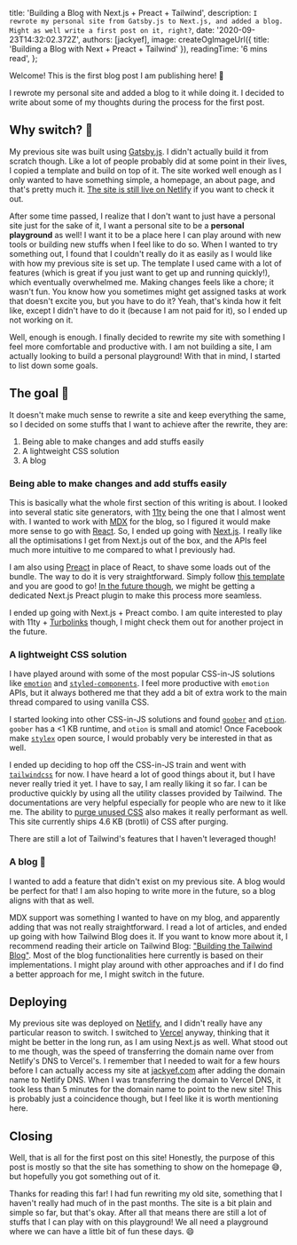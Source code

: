 
  title: 'Building a Blog with Next.js + Preact + Tailwind',
  description: `I rewrote my personal site from Gatsby.js to Next.js, and added a blog. Might as well write a first post on it, right?`,
  date: '2020-09-23T14:32:02.372Z',
  authors: [jackyef],
  image: createOgImageUrl({ title: 'Building a Blog with Next + Preact + Tailwind' }),
  readingTime: '6 mins read',
};

Welcome! This is the first blog post I am publishing here! 🎉

I rewrote my personal site and added a blog to it while doing it. I decided to write about 
some of my thoughts during the process for the first post.

<!--more-->

## Why switch? 🤔

My previous site was built using [Gatsby.js](https://www.gatsbyjs.com/). I didn't actually build it 
from scratch though. Like a lot of people probably did at some point in their lives, I copied
a template and build on top of it. The site worked well enough as I only wanted to have something
simple, a homepage, an about page, and that's pretty much it. [The site is still live on Netlify](https://jackyef.netlify.app)
if you want to check it out.

After some time passed, I realize that I don't want to just have a personal site just for the sake of it,
I want a personal site to be a **personal playground** as well! I want it to be a place here I can play around 
with new tools or building new stuffs when I feel like to do so. When I wanted to try something out, I found 
that I couldn't really do it as easily as I would like with how my previous site is set up. The template I used 
came with a lot of features (which is great if you just want to get up and running quickly!), which eventually
overwhelmed me. Making changes feels like a chore; it wasn't fun. You know how you sometimes might get 
assigned tasks at work that doesn't excite you, but you have to do it? Yeah, that's kinda how it felt like, except
I didn't have to do it (because I am not paid for it), so I ended up not working on it.

Well, enough is enough. I finally decided to rewrite my site with something I feel more comfortable and productive with.
I am not building a site, I am actually looking to build a personal playground! With that in mind, I 
started to list down some goals.

## The goal 🏁

It doesn't make much sense to rewrite a site and keep everything the same, so I decided on some 
stuffs that I want to achieve after the rewrite, they are:

1. Being able to make changes and add stuffs easily
2. A lightweight CSS solution
3. A blog

### Being able to make changes and add stuffs easily

This is basically what the whole first section of this writing is about. I looked into several static
site generators, with [11ty](https://www.11ty.dev/) being the one that I almost went with. 
I wanted to work with [MDX](https://mdxjs.com/) for the blog, so I figured it would make more sense to go with 
[React](https://reactjs.org/). So, I ended up going with [Next.js](https://nextjs.org/). 
I really like all the optimisations I get from Next.js out of the box, and the APIs feel much more intuitive 
to me compared to what I previously had.

I am also using [Preact](https://preactjs.com/) in place of React, to shave some loads out of the bundle. The way to do it is very straightforward.
Simply follow [this template](https://github.com/vercel/next.js/tree/canary/examples/using-preact) and you are good to go!
[In the future though](https://github.com/vercel/next.js/issues/13969#issuecomment-641540051), 
we might be getting a dedicated Next.js Preact plugin to make this process more seamless.

I ended up going with Next.js + Preact combo. 
I am quite interested to play with 11ty + [Turbolinks](https://github.com/turbolinks/turbolinks) though, I might
check them out for another project in the future.

### A lightweight CSS solution 

I have played around with some of the most popular CSS-in-JS solutions like 
[`emotion`](https://github.com/emotion-js/emotion) and [`styled-components`](https://github.com/styled-components/styled-components). 
I feel more productive with `emotion` APIs, but it always bothered me 
that they add a bit of extra work to the main thread compared to using vanilla CSS.

I started looking into other CSS-in-JS solutions and found [`goober`](https://github.com/cristianbote/goober) and
[`otion`](https://github.com/kripod/otion). `goober` has a <1 KB runtime, and `otion` is small and atomic! Once Facebook
make [`stylex`](https://youtu.be/9JZHodNR184?t=319) open source, I would probably very be interested in that as well.

I ended up deciding to hop off the CSS-in-JS train and went with [`tailwindcss`](https://tailwindcss.com/) for now. I have 
heard a lot of good things about it, but I have never really tried it yet. I have to say, I am really liking it so far.
I can be productive quickly by using all the utility classes provided by Tailwind. The documentations are very helpful 
especially for people who are new to it like me. The ability to [purge unused CSS](https://tailwindcss.com/docs/controlling-file-size) also 
makes it really performant as well. This site currently ships 4.6 KB (brotli) of CSS after purging.

There are still a lot of Tailwind's features that I haven't leveraged though!

### A blog 📝

I wanted to add a feature that didn't exist on my previous site. A blog would be perfect for that!
I am also hoping to write more in the future, so a blog aligns with that as well.

MDX support was something I wanted to have on my blog, and apparently adding that was not really straightforward. 
I read a lot of articles, and ended up going with how Tailwind Blog does it. If you want to know more about it, 
I recommend reading their article on Tailwind Blog: ["Building the Tailwind Blog"](https://blog.tailwindcss.com/building-the-tailwind-blog).
Most of the blog functionalities here currently is based on their implementations. I might play around 
with other approaches and if I do find a better approach for me, I might switch in the future.

## Deploying

My previous site was deployed on [Netlify](https://www.netlify.com/), and I didn't really have any particular reason to switch.
I switched to [Vercel](https://vercel.com/) anyway, thinking that it might be better in the long run, as I am using Next.js as well.
What stood out to me though, was the speed of transferring the domain name over from Netlify's DNS to Vercel's. 
I remember that I needed to wait for a few hours before I can actually access my site at [jackyef.com](https://jackyef.com)
after adding the domain name to Netlify DNS. When I was transferring the domain to Vercel DNS, it took
less than 5 minutes for the domain name to point to the new site! This is probably just a coincidence though, but 
I feel like it is worth mentioning here.

## Closing

Well, that is all for the first post on this site! Honestly, the purpose of this post is mostly 
so that the site has something to show on the homepage 😅, 
but hopefully you got something out of it. 

Thanks for reading this far! I had fun rewriting my old site, something that I haven't really had much of 
in the past months. The site is a bit plain and simple so far, but that's okay. After all that means there are still 
a lot of stuffs that I can play with on this playground! 
We all need a playground where we can have a little bit of fun these days. 😄
